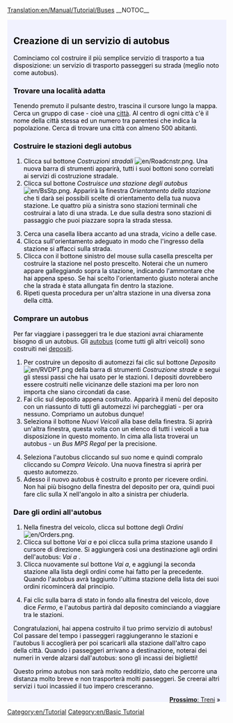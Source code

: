 [[Translation:en/Manual/Tutorial/Buses]]
{{it/Traduzione|Tutorial/Buses|85}}
__NOTOC__
{{en/Tabs|5|2
|it/Manual/Tutorial/Main Page|1. Inizio<!--
-->|en/Tutorial/Autobus|2. Autobus<!--
-->|it/Manual/Tutorial/Treni|3. Treni<!--
-->|it/Manual/Tutorial/Aeroplani|4. Aeroplani<!--
-->|it/Manual/Tutorial/Conclusioni|5. Conclusioni}}
<div style="padding:.5em 1em 1em 1em; border-top:none; background-color:#f1f2fe; color:#000;">
{{it/Tutorial}}
==Creazione di un servizio di autobus==
Cominciamo col costruire il più semplice servizio di trasporto a tua disposizione: un servizio di trasporto passeggeri su strada (meglio noto come autobus).

===Trovare una località adatta===
Tenendo premuto il pulsante destro, trascina il cursore lungo la mappa. Cerca un gruppo di case - cioè una [[en/Manual/Towns|città]]. Al centro di ogni città  c'è il nome della città stessa ed un numero tra parentesi che indica la popolazione. Cerca di trovare una città con almeno 500 abitanti.
{{en/Phototable|[[File:en/Tutorial bus 1.png|400px|Una città]]|Una città|none}}

===Costruire le stazioni degli autobus===
#Clicca sul bottone ''Costruzioni stradali'' [[File:en/Roadcnstr.png]]. Una nuova barra di strumenti apparirà, tutti i suoi bottoni sono correlati ai servizi di costruzione stradale.
#Clicca sul bottone ''Costruisce una stazione degli autobus''  [[File:en/BsStp.png]]. Apparirà la finestra ''Orientamento della stazione'' che ti darà sei possibili scelte di orientamento della tua nuova stazione. Le quattro più a sinistra sono stazioni terminali che costruirai a lato di una strada. Le due sulla destra sono stazioni di passaggio che puoi piazzare sopra la strada stessa.

{{en/Phototable|[[File:en/Tutorial bus 2.png]]|Selezione di un orientamento e di una posizione.|none|6=:}}
<ol start="3">
<li>Cerca una casella libera accanto ad una strada, vicino a delle case. 
<li>Clicca sull'orientamento adeguato in modo che l'ingresso della stazione si affacci sulla strada.
<li>Clicca con il bottone sinistro del mouse sulla casella prescelta per costruire la stazione nel posto prescelto. Noterai che un numero appare galleggiando sopra la stazione, indicando l'ammontare che hai appena speso. Se hai scelto l'orientamento giusto noterai anche che la strada è stata allungata fin dentro la stazione.
<li>Ripeti questa procedura per un'altra stazione in una diversa zona della città.
</ol>
{{en/Phototable|[[File:en/Tutorial bus 4.png|400px]]|Dopo la costruzione di entrambe le stazioni.|none|6=:}}

===Comprare un autobus===
Per far viaggiare i passeggeri tra le due stazioni avrai chiaramente bisogno di un autobus. Gli [[en/Manual/Base Set/Road Vehicles/Buses|autobus]] (come tutti gli altri veicoli) sono costruiti nei [[en/Manual/Depots|depositi]].
#Per costruire un deposito di automezzi fai clic sul bottone ''Deposito''  [[File:en/RVDPT.png]] della barra di strumenti ''Costruzione strade'' e segui gli stessi passi che hai usato per le stazioni. I depositi dovrebbero essere costruiti nelle vicinanze delle stazioni ma per loro non importa che siano circondati da case.
#Fai clic sul deposito appena costruito. Apparirà il menù del deposito con un riassunto di tutti gli automezzi ivi parcheggiati -  per ora nessuno. Compriamo un autobus dunque!
#Seleziona il bottone ''Nuovi Veicoli'' alla base della finestra. Si aprirà un'altra finestra, questa volta con un elenco di tutti i veicoli a tua disposizione in questo momento. In cima alla lista troverai un autobus - un ''Bus MPS Regal'' per la precisione.
{{en/Phototable|[[File:en/Tutorial bus 5.png]]|Dentro il deposito...|none|6=:}}
<ol start="4">
<li>Seleziona l'autobus cliccando sul suo nome e quindi compralo cliccando su ''Compra Veicolo''. Una nuova finestra si aprirà per questo automezzo.
<li>Adesso il nuovo autobus è costruito e pronto per ricevere ordini. Non hai più bisogno della finestra del deposito per ora, quindi puoi fare clic sulla X nell'angolo in alto a sinistra per chiuderla.
</ol>

===Dare gli ordini all'autobus===
#Nella finestra del veicolo, clicca sul bottone degli ''Ordini'' [[File:en/Orders.png]].
#Clicca sul bottone ''Vai a'' e poi clicca sulla prima stazione usando il cursore di direzione. Si aggiungerà così una destinazione agli ordini dell'autobus: ''Vai a <nome della stazione>''.
#Clicca nuovamente sul bottone ''Vai a'', e aggiungi la seconda stazione alla lista degli ordini come hai fatto per la precedente. Quando l'autobus avrà taggiunto l'ultima stazione della lista dei suoi ordini ricomincerà dal principio.
{{en/Phototable|[[File:en/Tutorial bus 6.png]]|Finestra degli ordini.|none|6=:}}
<ol start="4">
<li>Fai clic sulla barra di stato in fondo alla finestra del  veicolo, dove dice ''Fermo'', e l'autobus partirà dal deposito cominciando a viaggiare tra le stazioni.
</ol>
{{en/Phototable|[[File:en/Tutorial bus 7.png]]|Il tuo primo autobus sta per arrivare alla stazione.|none|6=:}}
Congratulazioni, hai appena costruito il tuo primo servizio di autobus! Col passare del tempo i passeggeri raggiungeranno le stazioni e l'autobus li accoglierà per poi scaricarli alla stazione dall'altro capo della città. Quando i passeggeri arrivano a destinazione, noterai dei numeri in verde alzarsi dall'autobus: sono gli incassi dei biglietti!

Questo primo autobus non sarà molto redditizio, dato che percorre una distanza molto breve e non trasporterà molti passeggeri. Se creerai altri servizi i tuoi incassied il tuo impero cresceranno.

<span style="float: right">[[it/Manual/Tutorial/Treni|'''Prossimo''': Treni]] &raquo;</span>
</div>
[[Category:en/Tutorial]]
[[Category:en/Basic Tutorial]]